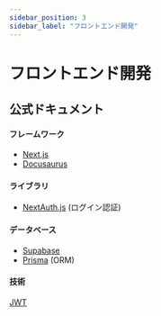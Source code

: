 ```yaml
---
sidebar_position: 3
sidebar_label: "フロントエンド開発"
---
```


# フロントエンド開発

## 公式ドキュメント
#### フレームワーク
- [Next.js](https://nextjs.org/docs/getting-started)  
- [Docusaurus](https://docusaurus.io/)  

#### ライブラリ
- [NextAuth.js](https://next-auth.js.org/getting-started/introduction)  (ログイン認証)

#### データベース
- [Supabase](https://www.supabase.jp/docs/)  
- [Prisma](https://www.prisma.io/docs/getting-started)  (ORM)

#### 技術
[JWT](https://jwt.io/)  